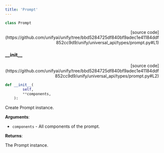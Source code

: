 ```yaml
---
title: 'Prompt'
---
```


```python
class Prompt
```

<p align="right">[source code](https://github.com/unifyai/unify/tree/bbd5284725df840bf9adec1e41184ddf852cc9d9/unify/universal_api/types/prompt.py#L1)</p>



### \_\_init\_\_

<p align="right">[source code](https://github.com/unifyai/unify/tree/bbd5284725df840bf9adec1e41184ddf852cc9d9/unify/universal_api/types/prompt.py#L2)</p>

```python
def __init__(
        self,
        **components,
    ):
```

Create Prompt instance.

**Arguments**:

- `components` - All components of the prompt.



**Returns**:

The Prompt instance.